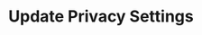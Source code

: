 ---
title: 'Update Privacy Settings'
openapi: openapi-v2 PUT /chat/updatePrivacySettings/{instance}
---